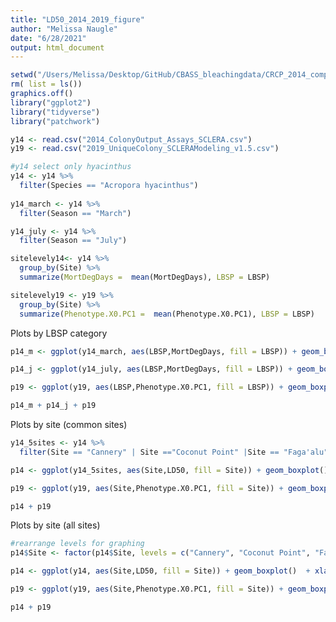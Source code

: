```yaml
---
title: "LD50_2014_2019_figure"
author: "Melissa Naugle"
date: "6/28/2021"
output: html_document
---
```



```r
setwd("/Users/Melissa/Desktop/GitHub/CBASS_bleachingdata/CRCP_2014_comparisons/")
rm( list = ls())
graphics.off()
library("ggplot2")
library("tidyverse")
library("patchwork")
```


```r
y14 <- read.csv("2014_ColonyOutput_Assays_SCLERA.csv")
y19 <- read.csv("2019_UniqueColony_SCLERAModeling_v1.5.csv")

#y14 select only hyacinthus
y14 <- y14 %>%
  filter(Species == "Acropora hyacinthus")
    
y14_march <- y14 %>%
  filter(Season == "March")

y14_july <- y14 %>%
  filter(Season == "July")

sitelevely14<- y14 %>%
  group_by(Site) %>%
  summarize(MortDegDays =  mean(MortDegDays), LBSP = LBSP)

sitelevely19 <- y19 %>%
  group_by(Site) %>%
  summarize(Phenotype.X0.PC1 =  mean(Phenotype.X0.PC1), LBSP = LBSP)

```


Plots by LBSP category
```r

p14_m <- ggplot(y14_march, aes(LBSP,MortDegDays, fill = LBSP)) + geom_boxplot() + scale_x_discrete(limits = c("Low", "Moderate", "High")) + xlab("") + ylab("Mortality in Degree Days") + theme_minimal() + scale_fill_manual(values = c("tomato2","aquamarine3", "goldenrod2" )) + geom_point() + theme(legend.position="none") + ggtitle("March 2014")

p14_j <- ggplot(y14_july, aes(LBSP,MortDegDays, fill = LBSP)) + geom_boxplot() + scale_x_discrete(limits = c("Low", "Moderate", "High")) + xlab("") + ylab("Mortality in Degree Days") + theme_minimal() + scale_fill_manual(values = c("tomato2","aquamarine3", "goldenrod2" )) + geom_point() + theme(legend.position="none") + ggtitle("July 2014")

p19 <- ggplot(y19, aes(LBSP,Phenotype.X0.PC1, fill = LBSP)) + geom_boxplot() + scale_x_discrete(limits = c("Low", "Moderate", "High")) + xlab("") + ylab("Thermotolerance PC1") + theme_minimal() + geom_point()+ scale_fill_manual(values = c("tomato2","aquamarine3", "goldenrod2" )) + theme(legend.position="right")+ ggtitle("August 2019")

p14_m + p14_j + p19


```


Plots by site (common sites)
```r

y14_5sites <- y14 %>%
  filter(Site == "Cannery" | Site =="Coconut Point" |Site == "Faga'alu" | Site =="Vatia" |Site == "Faga'tele")

p14 <- ggplot(y14_5sites, aes(Site,LD50, fill = Site)) + geom_boxplot()  + xlab("") + ylab("LD50") + theme_minimal() + ylim(35,55) + geom_point() + scale_x_discrete(limits = c("Cannery", "Coconut Point", "Faga'alu", "Vatia", "Faga'tele"))+ theme(axis.text.x = element_text(angle = 45, hjust = 1))+ ggtitle("2014")+ scale_fill_manual(values = c("tomato2","tomato2", "goldenrod3", "aquamarine3","goldenrod3")) + theme(legend.position="none")

p19 <- ggplot(y19, aes(Site,Phenotype.X0.PC1, fill = Site)) + geom_boxplot() + xlab("") + ylab("PC1") + theme_minimal() + geom_point() + scale_x_discrete(limits = c("Cannery", "Coconut Point", "Faga'alu", "Vatia", "Faga'tele"))+ theme(axis.text.x = element_text(angle = 45, hjust = 1)) + ggtitle("2019")+ scale_fill_manual(values = c("tomato2","tomato2", "goldenrod3", "aquamarine3","goldenrod3" ))

p14 + p19
```




Plots by site (all sites)
```r
#rearrange levels for graphing
p14$Site <- factor(p14$Site, levels = c("Cannery", "Coconut Point", "Faga'alu", "Faga'itua", "Fagamalo_Village", "Vatia", "Fagamalo_MPA","Faga'tele","Aoa" , "Amouli"))

p14 <- ggplot(y14, aes(Site,LD50, fill = Site)) + geom_boxplot()  + xlab("") + ylab("LD50") + theme_minimal() + ylim(35,55) + geom_point() + scale_x_discrete(limits = c("Cannery", "Coconut Point", "Faga'alu", "Faga'itua", "Fagamalo_Village", "Vatia", "Fagamalo_MPA","Faga'tele","Aoa" , "Amouli"))+ theme(axis.text.x = element_text(angle = 45, hjust = 1)) + theme(legend.position="right") + ggtitle("2014") + scale_fill_manual(values = c("aquamarine3","aquamarine3", "red","red", "goldenrod3", "goldenrod3","aquamarine3","aquamarine3", "goldenrod3", "goldenrod3" ))

p19 <- ggplot(y19, aes(Site,Phenotype.X0.PC1, fill = Site)) + geom_boxplot() + xlab("") + ylab("PC1") + theme_minimal() + geom_point() + scale_x_discrete(limits = c("Cannery", "Coconut Point", "Faga'alu", "Vatia", "Faga'tele"))+ theme(axis.text.x = element_text(angle = 45, hjust = 1)) + theme(legend.position="none") + ggtitle("2019") + scale_fill_manual(values = c("tomato2","tomato2", "goldenrod3", "aquamarine3","goldenrod3" ))

p14 + p19
```



